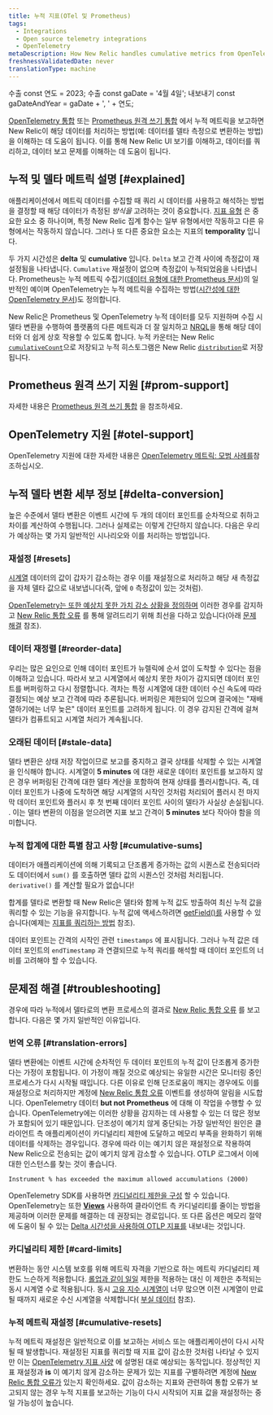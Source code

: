 ```yaml
---
title: 누적 지표(OTel 및 Prometheus)
tags:
  - Integrations
  - Open source telemetry integrations
  - OpenTelemetry
metaDescription: How New Relic handles cumulative metrics from OpenTelemetry and Prometheus.
freshnessValidatedDate: never
translationType: machine
---
```


수출 const 연도 = 2023; 수출 const gaDate = '4월 4일'; 내보내기 const gaDateAndYear = gaDate + ', ' + 연도;

[OpenTelemetry 통합](/docs/more-integrations/open-source-telemetry-integrations/opentelemetry/opentelemetry-introduction) 또는 [Prometheus 원격 쓰기 통합](/docs/infrastructure/prometheus-integrations/install-configure-remote-write/set-your-prometheus-remote-write-integration) 에서 누적 메트릭을 보고하면 New Relic이 해당 데이터를 처리하는 방법(예: 데이터를 델타 측정으로 변환하는 방법)을 이해하는 데 도움이 됩니다. 이를 통해 New Relic UI 보기를 이해하고, 데이터를 쿼리하고, 데이터 보고 문제를 이해하는 데 도움이 됩니다.

## 누적 및 델타 메트릭 설명 [#explained]

애플리케이션에서 메트릭 데이터를 수집할 때 쿼리 시 데이터를 사용하고 해석하는 방법을 결정할 때 해당 데이터가 측정된 _방식을_ 고려하는 것이 중요합니다. [지표 유형](/docs/data-apis/understand-data/metric-data/metric-data-type/#metric-types) 은 중요한 요소 중 하나이며, 특정 New Relic 집계 함수는 일부 유형에서만 작동하고 다른 유형에서는 작동하지 않습니다. 그러나 또 다른 중요한 요소는 지표의 <DNT>**temporality**</DNT> 입니다.

두 가지 시간성은 <DNT>**delta**</DNT> 및 <DNT>**cumulative**</DNT> 입니다. `Delta` 보고 간격 사이에 측정값이 재설정됨을 나타냅니다. `Cumulative` 재설정이 없으며 측정값이 누적되었음을 나타냅니다. Prometheus는 누적 메트릭 수집기([데이터 유형에 대한 Prometheus 문서](https://prometheus.io/docs/concepts/metric_types))의 일반적인 예이며 OpenTelemetry는 누적 메트릭을 수집하는 방법([시간성에 대한 OpenTelemetry 문서](https://opentelemetry.io/docs/reference/specification/metrics/data-model/#temporality))도 정의합니다.

New Relic은 Prometheus 및 OpenTelemetry 누적 데이터를 모두 지원하며 수집 시 델타 변환을 수행하여 플랫폼의 다른 메트릭과 더 잘 일치하고 [NRQL](/docs/query-your-data/nrql-new-relic-query-language/get-started/introduction-nrql-new-relics-query-language)을 통해 해당 데이터와 더 쉽게 상호 작용할 수 있도록 합니다. 누적 카운터는 New Relic [`cumulativeCount`](/docs/data-apis/understand-data/metric-data/metric-data-type/#metric-types)으로 저장되고 누적 히스토그램은 New Relic [`distribution`](/docs/data-apis/understand-data/metric-data/metric-data-type/#metric-types)로 저장됩니다.

## Prometheus 원격 쓰기 지원 [#prom-support]

자세한 내용은 [Prometheus 원격 쓰기 통합](/docs/infrastructure/prometheus-integrations/get-started/send-prometheus-metric-data-new-relic) 을 참조하세요.

## OpenTelemetry 지원 [#otel-support]

OpenTelemetry 지원에 대한 자세한 내용은 [OpenTelemetry 메트릭: 모범 사례를](/docs/more-integrations/open-source-telemetry-integrations/opentelemetry/best-practices/opentelemetry-best-practices-metrics)참조하십시오.

## 누적 델타 변환 세부 정보 [#delta-conversion]

높은 수준에서 델타 변환은 이벤트 시간에 두 개의 데이터 포인트를 순차적으로 취하고 차이를 계산하여 수행됩니다. 그러나 실제로는 이렇게 간단하지 않습니다. 다음은 우리가 예상하는 몇 가지 일반적인 시나리오와 이를 처리하는 방법입니다.

### 재설정 [#resets]

[시계열](https://opentelemetry.io/docs/reference/specification/metrics/data-model/#timeseries-model) 데이터의 값이 갑자기 감소하는 경우 이를 재설정으로 처리하고 해당 새 측정값을 자체 델타 값으로 내보냅니다(즉, 앞에 `0` 측정값이 있는 것처럼).

[OpenTelemetry는 또한 예상치 못한 가치 감소 상황을 정의하며](https://opentelemetry.io/docs/reference/specification/metrics/data-model/#resets-and-gaps) 이러한 경우를 감지하고 [New Relic 통합 오류](/docs/data-apis/manage-data/nrintegrationerror) 를 통해 알려드리기 위해 최선을 다하고 있습니다(아래 [문제 해결](#troubleshooting) 참조).

### 데이터 재정렬 [#reorder-data]

우리는 많은 요인으로 인해 데이터 포인트가 뉴렐릭에 순서 없이 도착할 수 있다는 점을 이해하고 있습니다. 따라서 보고 시계열에서 예상치 못한 차이가 감지되면 데이터 포인트를 버퍼링하고 다시 정렬합니다. 격차는 특정 시계열에 대한 데이터 수신 속도에 따라 결정되는 예상 보고 간격에 따라 추론됩니다. 버퍼링은 제한되어 있으며 결국에는 "재배열하기에는 너무 늦은" 데이터 포인트를 고려하게 됩니다. 이 경우 감지된 간격에 걸쳐 델타가 컴퓨트되고 시계열 처리가 계속됩니다.

### 오래된 데이터 [#stale-data]

델타 변환은 상태 저장 작업이므로 보고를 중지하고 결국 상태를 삭제할 수 있는 시계열을 인식해야 합니다. 시계열이 <DNT>**5 minutes**</DNT> 에 대한 새로운 데이터 포인트를 보고하지 않은 경우 버퍼링된 간격에 대한 델타 계산을 포함하여 현재 상태를 플러시합니다. 즉, 데이터 포인트가 나중에 도착하면 해당 시계열의 시작인 것처럼 처리되어 플러시 전 마지막 데이터 포인트와 플러시 후 첫 번째 데이터 포인트 사이의 델타가 사실상 손실됩니다. . 이는 델타 변환의 이점을 얻으려면 지표 보고 간격이 <DNT>**5 minutes**</DNT> 보다 작아야 함을 의미합니다.

### 누적 합계에 대한 특별 참고 사항 [#cumulative-sums]

데이터가 애플리케이션에 의해 기록되고 단조롭게 증가하는 값의 시퀀스로 전송되더라도 데이터에서 `sum()` 를 호출하면 델타 값의 시퀀스인 것처럼 처리됩니다. `derivative()` 를 계산할 필요가 없습니다!

합계를 델타로 변환할 때 New Relic은 델타와 함께 누적 값도 방출하여 최신 누적 값을 쿼리할 수 있는 기능을 유지합니다. 누적 값에 액세스하려면 [getField()를](/docs/query-your-data/nrql-new-relic-query-language/get-started/nrql-syntax-clauses-functions/#func-getfield) 사용할 수 있습니다(예제는 [지표를 쿼리하는 방법](/docs/more-integrations/open-source-telemetry-integrations/opentelemetry/best-practices/opentelemetry-best-practices-metrics/#query) 참조).

데이터 포인트는 간격의 시작인 관련 `timestamps` 에 표시됩니다. 그러나 누적 값은 데이터 포인트의 `endTimestamp` 과 연결되므로 누적 쿼리를 해석할 때 데이터 포인트의 너비를 고려해야 할 수 있습니다.

## 문제점 해결 [#troubleshooting]

경우에 따라 누적에서 델타로의 변환 프로세스의 결과로 [New Relic 통합 오류](/docs/data-apis/manage-data/nrintegrationerror) 를 보고합니다. 다음은 몇 가지 일반적인 이유입니다.

### 번역 오류 [#translation-errors]

델타 변환에는 이벤트 시간에 순차적인 두 데이터 포인트의 누적 값이 단조롭게 증가한다는 가정이 포함됩니다. 이 가정이 깨질 것으로 예상되는 유일한 시간은 모니터링 중인 프로세스가 다시 시작될 때입니다. 다른 이유로 인해 단조로움이 깨지는 경우에도 이를 재설정으로 처리하지만 계정에 [New Relic 통합 오류](/docs/data-apis/manage-data/nrintegrationerror) 이벤트를 생성하여 알림을 시도합니다. OpenTelemetry 데이터 <DNT>**but not Prometheus**</DNT> 에 대해 이 작업을 수행할 수 있습니다. OpenTelemetry에는 이러한 상황을 감지하는 데 사용할 수 있는 더 많은 정보가 포함되어 있기 때문입니다. 단조성이 예기치 않게 중단되는 가장 일반적인 원인은 클라이언트 측 애플리케이션이 카디널리티 제한에 도달하고 메모리 부족을 완화하기 위해 데이터를 삭제하는 경우입니다. 경우에 따라 이는 예기치 않은 재설정으로 작용하여 New Relic으로 전송되는 값이 예기치 않게 감소할 수 있습니다. OTLP 로그에서 이에 대한 인스턴스를 찾는 것이 좋습니다.

```
Instrument % has exceeded the maximum allowed accumulations (2000)
```

OpenTelemetry SDK를 사용하면 [카디널리티 제한을 구성](https://opentelemetry.io/docs/specs/otel/metrics/sdk/#cardinality-limits) 할 수 있습니다. OpenTelemetry는 또한 [<DNT>**Views**</DNT>](https://opentelemetry.io/docs/reference/specification/metrics/sdk/#view) 사용하여 클라이언트 측 카디널리티를 줄이는 방법을 제공하며 이러한 문제를 해결하는 데 권장되는 경로입니다. 또 다른 옵션은 메모리 절약에 도움이 될 수 있는 [Delta 시간성을 사용하여 OTLP 지표를](https://opentelemetry.io/docs/reference/specification/metrics/sdk_exporters/otlp/#additional-configuration) 내보내는 것입니다.

### 카디널리티 제한 [#card-limits]

변환하는 동안 시스템 보호를 위해 메트릭 자격을 기반으로 하는 메트릭 카디널리티 제한도 느슨하게 적용합니다. [롤업과 같이 일일](/docs/data-apis/ingest-apis/metric-api/metric-api-limits-restricted-attributes/#incident-unique-timeseries) 제한을 적용하는 대신 이 제한은 추적되는 동시 시계열 수로 적용됩니다. 동시 [고유 지수 시계열이](/docs/data-apis/ingest-apis/metric-api/NRQL-high-cardinality-metrics/#what-why) 너무 많으면 이전 시계열이 만료될 때까지 새로운 수신 시계열을 삭제합니다( [부실 데이터](#stale-data) 참조).

### 누적 메트릭 재설정 [#cumulative-resets]

누적 메트릭 재설정은 일반적으로 이를 보고하는 서비스 또는 애플리케이션이 다시 시작될 때 발생합니다. 재설정된 지표를 쿼리할 때 지표 값이 감소한 것처럼 나타날 수 있지만 이는 [OpenTelemetry 지표 사양](https://opentelemetry.io/docs/reference/specification/metrics/data-model/#resets-and-gaps) 에 설명된 대로 예상되는 동작입니다. 정상적인 지표 재설정과 <DNT>**is**</DNT> 이 예기치 않게 감소하는 문제가 있는 지표를 구별하려면 계정에 [New Relic 통합 오류가](/docs/data-apis/manage-data/nrintegrationerror) 있는지 확인하세요. 값이 감소하는 지표와 관련하여 통합 오류가 보고되지 않는 경우 누적 지표를 보고하는 기능이 다시 시작되어 지표 값을 재설정하는 중일 가능성이 높습니다.
